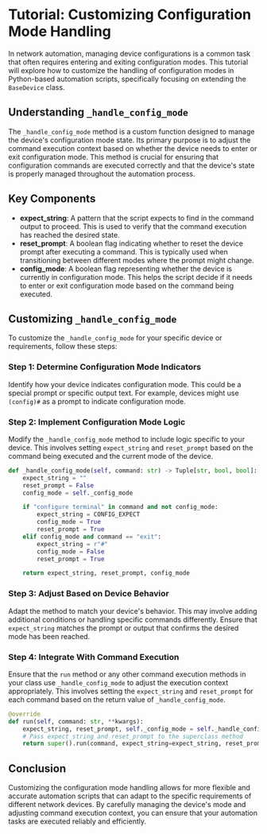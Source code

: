 # Tutorial: Customizing Configuration Mode Handling 

In network automation, managing device configurations is a common task that often requires entering and exiting configuration modes. This tutorial will explore how to customize the handling of configuration modes in Python-based automation scripts, specifically focusing on extending the `BaseDevice` class.

## Understanding `_handle_config_mode`

The `_handle_config_mode` method is a custom function designed to manage the device's configuration mode state. Its primary purpose is to adjust the command execution context based on whether the device needs to enter or exit configuration mode. This method is crucial for ensuring that configuration commands are executed correctly and that the device's state is properly managed throughout the automation process.

## Key Components

- **expect_string**: A pattern that the script expects to find in the command output to proceed. This is used to verify that the command execution has reached the desired state.
- **reset_prompt**: A boolean flag indicating whether to reset the device prompt after executing a command. This is typically used when transitioning between different modes where the prompt might change.
- **config_mode**: A boolean flag representing whether the device is currently in configuration mode. This helps the script decide if it needs to enter or exit configuration mode based on the command being executed.

## Customizing `_handle_config_mode`

To customize the `_handle_config_mode` for your specific device or requirements, follow these steps:

<Steps>

### Step 1: Determine Configuration Mode Indicators

Identify how your device indicates configuration mode. This could be a special prompt or specific output text. For example, devices might use `(config)#` as a prompt to indicate configuration mode.

### Step 2: Implement Configuration Mode Logic

Modify the `_handle_config_mode` method to include logic specific to your device. This involves setting `expect_string` and `reset_prompt` based on the command being executed and the current mode of the device.

```py
def _handle_config_mode(self, command: str) -> Tuple[str, bool, bool]:
    expect_string = ""
    reset_prompt = False
    config_mode = self._config_mode

    if "configure terminal" in command and not config_mode:
        expect_string = CONFIG_EXPECT
        config_mode = True
        reset_prompt = True
    elif config_mode and command == "exit":
        expect_string = r"#"
        config_mode = False
        reset_prompt = True

    return expect_string, reset_prompt, config_mode
```

### Step 3: Adjust Based on Device Behavior

Adapt the method to match your device's behavior. This may involve adding additional conditions or handling specific commands differently. Ensure that `expect_string` matches the prompt or output that confirms the desired mode has been reached.

### Step 4: Integrate With Command Execution

Ensure that the `run` method or any other command execution methods in your class use `_handle_config_mode` to adjust the execution context appropriately. This involves setting the `expect_string` and `reset_prompt` for each command based on the return value of `_handle_config_mode`.

```py
@override
def run(self, command: str, **kwargs):
    expect_string, reset_prompt, self._config_mode = self._handle_config_mode(command)
    # Pass expect_string and reset_prompt to the superclass method
    return super().run(command, expect_string=expect_string, reset_prompt=reset_prompt, **kwargs)

```
</Steps>

## Conclusion

Customizing the configuration mode handling allows for more flexible and accurate automation scripts that can adapt to the specific requirements of different network devices. By carefully managing the device's mode and adjusting command execution context, you can ensure that your automation tasks are executed reliably and efficiently.